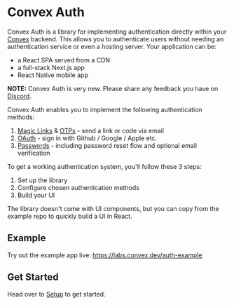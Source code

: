 # Convex Auth

Convex Auth is a library for implementing authentication directly within your
[Convex](https://convex.dev) backend. This allows you to authenticate users
without needing an authentication service or even a hosting server. Your
application can be:

- a React SPA served from a CDN
- a full-stack Next.js app
- React Native mobile app

**NOTE:** Convex Auth is very new. Please share any feedback you have on
[Discord](https://convex.dev/community).

Convex Auth enables you to implement the following authentication methods:

1. [Magic Links](/config/email) & [OTPs](/config/otps) - send a link or code via
   email
2. [OAuth](/config/oauth) - sign in with Github / Google / Apple etc.
3. [Passwords](/config/passwords) - including password reset flow and optional
   email verification

To get a working authentication system, you'll follow these 3 steps:

1. Set up the library
2. Configure chosen authentication methods
3. Build your UI

The library doesn't come with UI components, but you can copy from the example
repo to quickly build a UI in React.

## Example

Try out the example app live: https://labs.convex.dev/auth-example

## Get Started

Head over to [Setup](/setup) to get started.
